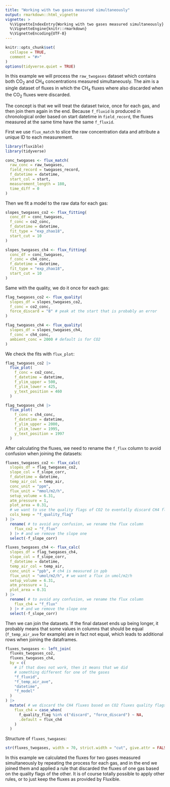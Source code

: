 ```yaml
---
title: "Working with two gases measured simultaneously"
output: rmarkdown::html_vignette
vignette: >
  %\VignetteIndexEntry{Working with two gases measured simultaneously}
  %\VignetteEngine{knitr::rmarkdown}
  %\VignetteEncoding{UTF-8}
---
```


```r
knitr::opts_chunk$set(
  collapse = TRUE,
  comment = "#>"
)
options(tidyverse.quiet = TRUE)
```

In this example we will process the `raw_twogases` dataset which contains both CO~2~ and CH~4~ concentrations measured simultaneously.
<!-- The measurements starting time are in `twogases_record`. -->
The aim is a single dataset of fluxes in which the CH~4~ fluxes where also discarded when the CO~2~ fluxes were discarded.

The concept is that we will treat the dataset twice, once for each gas, and then join them again in the end.
Because `f_fluxid` is produced in chronological order based on start datetime in `field_record`, the fluxes measured at the same time have the same `f_fluxid`.

First we use `flux_match` to slice the raw concentration data and attribute a unique ID to each measurement.
<!-- At this stage it does not matter which concentration columns we use. -->

```r
library(fluxible)
library(tidyverse)

conc_twogases <- flux_match(
  raw_conc = raw_twogases,
  field_record = twogases_record,
  f_datetime = datetime,
  start_col = start,
  measurement_length = 180,
  time_diff = 0
)
```

Then we fit a model to the raw data for each gas:
```r
slopes_twogases_co2 <- flux_fitting(
  conc_df = conc_twogases,
  f_conc = co2_conc,
  f_datetime = datetime,
  fit_type = "exp_zhao18",
  start_cut = 10
)

slopes_twogases_ch4 <- flux_fitting(
  conc_df = conc_twogases,
  f_conc = ch4_conc,
  f_datetime = datetime,
  fit_type = "exp_zhao18",
  start_cut = 10
)
```

Same with the quality, we do it once for each gas:
```r
flag_twogases_co2 <- flux_quality(
  slopes_df = slopes_twogases_co2,
  f_conc = co2_conc,
  force_discard = "8" # peak at the start that is probably an error
)

flag_twogases_ch4 <- flux_quality(
  slopes_df = slopes_twogases_ch4,
  f_conc = ch4_conc,
  ambient_conc = 2000 # default is for CO2
)
```

We check the fits with `flux_plot`:
```r
flag_twogases_co2 |>
  flux_plot(
    f_conc = co2_conc,
    f_datetime = datetime,
    f_ylim_upper = 500,
    f_ylim_lower = 425,
    y_text_position = 460
  )
```


```r
flag_twogases_ch4 |>
  flux_plot(
    f_conc = ch4_conc,
    f_datetime = datetime,
    f_ylim_upper = 2000,
    f_ylim_lower = 1995,
    y_text_position = 1997
  )
```

After calculating the fluxes, we need to rename the `f_flux` column to avoid confusion when joining the datasets:
```r
fluxes_twogases_co2 <- flux_calc(
  slopes_df = flag_twogases_co2,
  slope_col = f_slope_corr,
  f_datetime = datetime,
  temp_air_col = temp_air,
  conc_unit = "ppm",
  flux_unit = "mmol/m2/h",
  setup_volume = 6.31,
  atm_pressure = 1,
  plot_area = 0.31,
  # we want to use the quality flags of CO2 to eventally discard CH4 fluxes
  cols_keep = "f_quality_flag"
) |>
  rename( # to avoid any confusion, we rename the flux column
    flux_co2 = "f_flux"
  ) |> # and we remove the slope one
  select(-f_slope_corr)

fluxes_twogases_ch4 <- flux_calc(
  slopes_df = flag_twogases_ch4,
  slope_col = f_slope_corr,
  f_datetime = datetime,
  temp_air_col = temp_air,
  conc_unit = "ppb", # ch4 is measured in ppb
  flux_unit = "umol/m2/h", # we want a flux in umol/m2/h
  setup_volume = 6.31,
  atm_pressure = 1,
  plot_area = 0.31
) |>
  rename( # to avoid any confusion, we rename the flux column
    flux_ch4 = "f_flux"
  ) |> # and we remove the slope one
  select(-f_slope_corr)
```

Then we can join the datasets.
If the final dataset ends up being longer, it probably means that some values in columns that should be equal (`f_temp_air_ave` for example) are in fact not equal, which leads to additional rows when joining the dataframes.
<!-- It is a good way to check that the two gases have been processed similarly. -->

```r
fluxes_twogases <- left_join(
  fluxes_twogases_co2,
  fluxes_twogases_ch4,
  by = c(
    # if that does not work, then it means that we did
    # something different for one of the gases
    "f_fluxid",
    "f_temp_air_ave",
    "datetime",
    "f_model"
  )
) |>
  mutate( # we discard the CH4 fluxes based on CO2 fluxes quality flags
    flux_ch4 = case_when(
      f_quality_flag %in% c("discard", "force_discard") ~ NA,
      .default = flux_ch4
    )
  )
```

Structure of `fluxes_twogases`:
```r
str(fluxes_twogases, width = 70, strict.width = "cut", give.attr = FALSE)
```

In this example we calculated the fluxes for two gases measured simultaneously by repeating the process for each gas, and in the end we joined them and applied a rule that discarded the fluxes of one gas based on the quality flags of the other.
It is of course totally possible to apply other rules, or to just keep the fluxes as provided by Fluxible.
